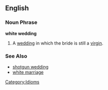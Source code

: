 ==English==

===Noun Phrase===
'''white wedding'''

# A [[wedding]] in which the bride is still a [[virgin]].

===See Also===
*[[shotgun wedding]]
*[[white marriage]]

[[Category:Idioms]]